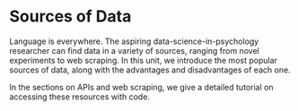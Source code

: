 # Sources of Data {#sec-data-sources .unnumbered}

Language is everywhere. The aspiring data-science-in-psychology researcher can find data in a variety of sources, ranging from novel experiments to web scraping. In this unit, we introduce the most popular sources of data, along with the advantages and disadvantages of each one. 

In the sections on APIs and web scraping, we give a detailed tutorial on accessing these resources with code.